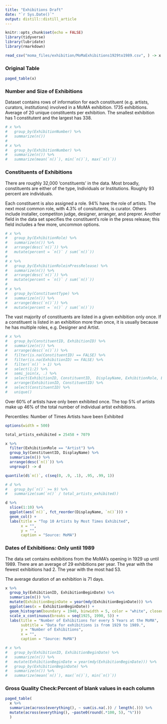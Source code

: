 ```yaml
---
title: "Exhibitions Draft"
date: "`r Sys.Date()`"
output: distill::distill_article
---
```


```r
knitr::opts_chunk$set(echo = FALSE)
library(tidyverse)
library(lubridate)
library(rmarkdown)
```

```r
read_csv("moma_files/exhibition/MoMaExhibitions1929to1989.csv", ) -> x 
```

### Original Table
```r
paged_table(x)
```

### Number and Size of Exhibitions

Dataset contains rows of information for each constituent (e.g. artists, curators, institutions) involved in a MoMA exhibition.
1735 exhibitions. 
Average of 20 unique constituents per exhibition. The smallest exhibition has 1 constitutent and the largest has 338. 

```r
# x %>% 
#   group_by(ExhibitionNumber) %>% 
#   summarize(n())
# 
# x %>% 
#   group_by(ExhibitionNumber) %>% 
#   summarize(n()) %>% 
#   summarize(mean(`n()`), min(`n()`), max(`n()`))
```

### Constituents of Exhibitions

There are roughly 32,000 'constituents' in the data. Most broadly, constituents are either 
of the type, Individuals or Institutions. Roughly 93 percent are individuals. 

Each constituent is also assigned a role. 94% have the role of artists. 
The next most common role, with 4.3% of consitutents, is curator. Others include 
installer, competiton judge, designer, arranger, and preprer. Another field in the 
data set specifies the constituent's role in the press release; this field 
includes a few more, uncommon options.  

```r
# x %>% 
#   group_by(ExhibitionRole) %>% 
#   summarize(n()) %>% 
#   arrange(desc(`n()`)) %>% 
#   mutate(percent = `n()` / sum(`n()`))
# 
# x %>% 
#   group_by(ExhibitionRoleinPressRelease) %>% 
#   summarize(n()) %>% 
#   arrange(desc(`n()`)) %>% 
#   mutate(percent = `n()` / sum(`n()`))
# 
# x %>% 
#   group_by(ConstituentType) %>% 
#   summarize(n()) %>% 
#   arrange(desc(`n()`)) %>% 
#   mutate(percent = `n()` / sum(`n()`))
```

The vast majority of constituents are listed in a given exhibition only once. If a constituent
is listed in an exhibition more than once, it is usually because he has multiple 
roles, e.g. Designer and Artist. 

```r
# x %>% 
#   group_by(ConstituentID, ExhibitionID) %>% 
#   summarize(n()) %>% 
#   arrange(desc(`n()`)) %>% 
#   filter(is.na(ConstituentID) == FALSE) %>% 
#   filter(is.na(ExhibitionID) == FALSE) %>% 
#   filter(`n()` > 1) %>% 
#   select(1:2) %>% 
#   semi_join(x, .) %>% 
#   select(ExhibitionID, ConstituentID,  DisplayName, ExhibitionRole, ExhibitionRoleinPressRelease, ExhibitionTitle, ExhibitionBeginDate, ExhibitionEndDate, ConstituentType, ConstituentBeginDate, ConstituentEndDate) %>% 
#   arrange(ExhibitionID, ConstituentID) %>% 
#   select(ConstituentID) %>% 
#   unique()
```

Over 60% of artists have only been exhibited once.
The top 5% of artists make up 46% of the total number of individual artist exhibitions.

Percentiles: Number of Times Artists have been Exhibited

```r
options(width = 500)

total_artists_exhibited = 25458 + 7079

x %>% 
  filter(ExhibitionRole == "Artist") %>% 
  group_by(ConstituentID, DisplayName) %>% 
  summarize(n()) %>% 
  arrange(desc(`n()`)) %>% 
  ungroup() -> d

quantile(d$`n()`, c(seq(0, .9, .1), .95, .99, 1))

# d %>% 
#   group_by(`n()` >= 9) %>% 
#   summarize(sum(`n()` / total_artists_exhibited))
``` 

```r
d %>% 
  slice(1:10) %>% 
  ggplot(aes(`n()`, fct_reorder(DisplayName, `n()`))) +
  geom_col() +
  labs(title = "Top 10 Artists by Most Times Exhibited", 
       x = "", 
       y = "", 
       caption = "Source: MoMA")
```

### Dates of Exhibitions: Only until 1989

The data set contains exhibitions from the MoMA's opening in 1929 up until 1989. 
There are an average of 29 exhibitions per year. 
The year with the fewest exhibitions had 2. The year with the most had 53. 

The average duration of an exhibition is 71 days. 

```r
x %>% 
  group_by(ExhibitionID, ExhibitionBeginDate) %>% 
  summarize(n()) %>% 
  mutate(ExhibitionBeginDate = year(mdy(ExhibitionBeginDate))) %>% 
  ggplot(aes(x = ExhibitionBeginDate)) +
  geom_histogram(boundary = 1940, binwidth = 5, color = "white", closed = "right")  +
  scale_x_continuous(breaks = seq(1925, 1990, 5)) +
  labs(title = "Number of Exhibitions for every 5 Years at the MoMA", 
       subtitle = "Data for exhibitions is from 1929 to 1989.", 
       y = "Number of Exhibitions", 
       x = "",
       caption = "Source: MoMA")

# x %>% 
#   group_by(ExhibitionID, ExhibitionBeginDate) %>% 
#   summarize(n()) %>% 
#   mutate(ExhibitionBeginDate = year(mdy(ExhibitionBeginDate))) %>% 
#   group_by(ExhibitionBeginDate) %>% 
#   summarize(n()) %>% 
#   summarize(mean(`n()`), max(`n()`), min(`n()`))
```

### Gross Quality Check:Percent of blank values in each column
```r
paged_table(
  x %>% 
  summarize(across(everything(), ~ sum(is.na(.)) / length(.))) %>% 
  mutate(across(everything(), ~paste0(round(.*100, 5), "%")))
  )
```


